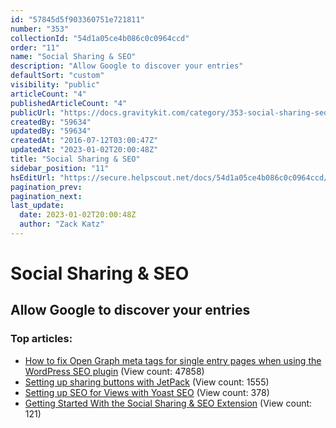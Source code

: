 ```yaml
---
id: "57845d5f903360751e721811"
number: "353"
collectionId: "54d1a05ce4b086c0c0964ccd"
order: "11"
name: "Social Sharing & SEO"
description: "Allow Google to discover your entries"
defaultSort: "custom"
visibility: "public"
articleCount: "4"
publishedArticleCount: "4"
publicUrl: "https://docs.gravitykit.com/category/353-social-sharing-seo"
createdBy: "59634"
updatedBy: "59634"
createdAt: "2016-07-12T03:00:47Z"
updatedAt: "2023-01-02T20:00:48Z"
title: "Social Sharing & SEO"
sidebar_position: "11"
hsEditUrl: "https://secure.helpscout.net/docs/54d1a05ce4b086c0c0964ccd/article/57845d5f903360751e721811"
pagination_prev: 
pagination_next: 
last_update:
  date: 2023-01-02T20:00:48Z
  author: "Zack Katz"
---
```


# Social Sharing & SEO

## Allow Google to discover your entries

### Top articles: 

- [How to fix Open Graph meta tags for single entry pages when using the WordPress SEO plugin](211-opengraph-meta-tags-single-view-wordpress-seo-plugin) (View count: 47858)
- [Setting up sharing buttons with JetPack](352-setting-up-social-sharing-seo) (View count: 1555)
- [Setting up SEO for Views with Yoast SEO](725-setting-up-seo-for-views-with-yoast-seo) (View count: 378)
- [Getting Started With the Social Sharing & SEO Extension](834-getting-started-with-the-social-sharing-seo-extension) (View count: 121)


